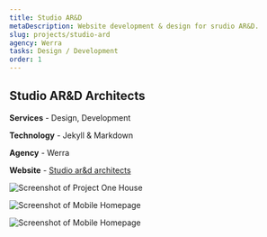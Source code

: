 ```yaml
---
title: Studio AR&D
metaDescription: Website development & design for srudio AR&D.
slug: projects/studio-ard
agency: Werra
tasks: Design / Development
order: 1
---
```


<div class="intro">

## Studio AR&D Architects

**Services** - Design, Development 

**Technology** - Jekyll & Markdown

**Agency** - Werra

**Website** - <a href="http://studio-ard.com/" target="_blank" rel="noreferrer noopener">Studio ar&d architects</a>

<!--
### Services
- Design
- Development
- Jekyll / Markdown

### Agency
- Werra
-->

</div>

<div class="images images__cols">

<div class="images__elm">

![Screenshot of Project One House](./images/house-one-desktop.jpg)

</div>
<div class="images__elm">

![Screenshot of Mobile Homepage](./images/mobile-views-one.png)

</div>

</div>

<div class="images images__cols">

<div class="images__elm">

![Screenshot of Mobile Homepage](./images/mobile-views-two.png)

</div>

</div>